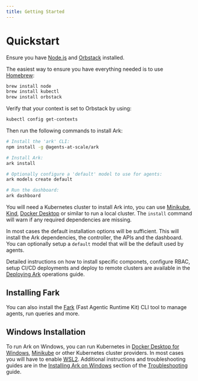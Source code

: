```yaml
---
title: Getting Started
---
```


# Quickstart

Ensure you have [Node.js](https://nodejs.org/en/download) and [Orbstack](https://orbstack.dev/) installed. 

The easiest way to ensure you have everything needed is to use [Homebrew](https://brew.sh/):

```bash
brew install node
brew install kubectl
brew install orbstack
```

Verify that your context is set to Orbstack by using:

```bash
kubectl config get-contexts
```

Then run the following commands to install Ark:

```bash
# Install the 'ark' CLI:
npm install -g @agents-at-scale/ark

# Install Ark:
ark install

# Optionally configure a 'default' model to use for agents:
ark models create default

# Run the dashboard:
ark dashboard
```

You will need a Kubernetes cluster to install Ark into, you can use [Minikube](https://minikube.sigs.k8s.io/docs/start), [Kind](https://kind.sigs.k8s.io/docs/user/quick-start/), [Docker Desktop](https://docs.docker.com/desktop/kubernetes/) or similar to run a local cluster. The `install` command will warn if any required dependencies are missing.

In most cases the default installation options will be sufficient. This will install the Ark dependencies, the controller, the APIs and the dashboard. You can optionally setup a `default` model that will be the default used by agents.

Detailed instructions on how to install specific componets, configure RBAC, setup CI/CD deployments and deploy to remote clusters are available in the [Deploying Ark](../operations-guide/deploying-ark) operations guide.

## Installing Fark

You can also install the [Fark](../developer-guide/cli-tools.mdx) (Fast Agentic Runtime Kit) CLI tool to manage agents, run queries and more.

## Windows Installation

To run Ark on Windows, you can run Kubernetes in [Docker Desktop for Windows](https://docs.docker.com/desktop/install/windows-install/), [Minikube](https://minikube.sigs.k8s.io/docs/start/) or other Kubernetes cluster providers. In most cases you will have to enable [WSL2](https://docs.microsoft.com/en-us/windows/wsl/install). Additional instructions and troubleshooting guides are in the [Installing Ark on Windows](../reference/troubleshooting#installing-ark-on-windows) section of the [Troubleshooting](../reference/troubleshooting) guide.
